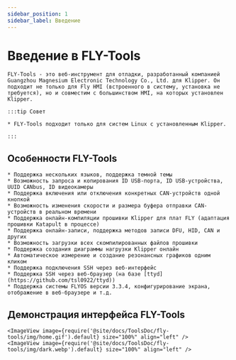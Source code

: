 ```yaml
---
sidebar_position: 1
sidebar_label: Введение
---
```




# Введение в FLY-Tools

    FLY-Tools - это веб-инструмент для отладки, разработанный компанией Guangzhou Magnesium Electronic Technology Co., Ltd. для Klipper. Он подходит не только для Fly HMI (встроенного в систему, установка не требуется), но и совместим с большинством HMI, на которых установлен Klipper.

    :::tip Совет

    * FLY-Tools подходит только для систем Linux с установленным Klipper.

    :::
        

## Особенности FLY-Tools

    * Поддержка нескольких языков, поддержка темной темы
    * Возможность запроса и копирования ID USB-порта, ID USB-устройства, UUID CANbus, ID видеокамеры
    * Поддержка включения или отключения конкретных CAN-устройств одной кнопкой
    * Возможность изменения скорости и размера буфера отправки CAN-устройств в реальном времени
    * Поддержка онлайн-компиляции прошивки Klipper для плат FLY (адаптация прошивки Katapult в процессе)
    * Поддержка онлайн-записи, поддержка методов записи DFU, HID, CAN и других
    * Возможность загрузки всех скомпилированных файлов прошивки
    * Поддержка создания диаграммы нагрузки Klipper онлайн
    * Автоматическое измерение и создание резонансных графиков одним кликом
    * Поддержка подключения SSH через веб-интерфейс
    * Поддержка SSH через веб-браузер (на базе [ttyd](https://github.com/tsl0922/ttyd))
    * Поддержка системы FLYOS версии 3.3.4, конфигурирование экрана, отображение в веб-браузере и т.д.

## Демонстрация интерфейса FLY-Tools

    <ImageView image={require('@site/docs/ToolsDoc/fly-tools/img/home.gif').default} size="100%" align="left" />
    <ImageView image={require('@site/docs/ToolsDoc/fly-tools/img/dark.webp').default} size="100%" align="left" />